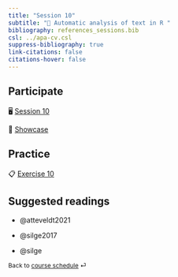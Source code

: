 ```yaml
---
title: "Session 10"
subtitle: "🔨 Automatic analysis of text in R "
bibliography: references_sessions.bib
csl: ../apa-cv.csl 
suppress-bibliography: true
link-citations: false
citations-hover: false
---
```


## Participate

🖥️ [Session 10](/slides/slides-10.html)

🧷 [Showcase](/exercise/showcase-10.qmd)

## Practice

📋 [Exercise 10](/exercise/exercise-10.html)

## Suggested readings

-   @atteveldt2021

-   @silge2017

-   @silge

::: {style="font-size: 0.875em;"}
Back to [course schedule](/index.html "Course schedule") ⏎
:::